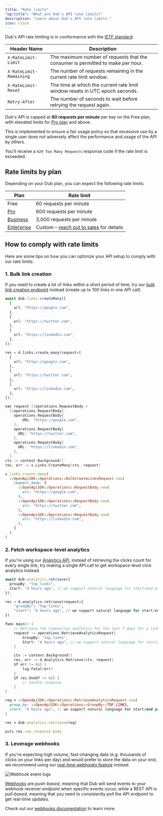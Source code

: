 ```yaml
---
title: "Rate limits"
"og:title": "What are Dub's API rate limits?"
description: "Learn about Dub's API rate limits."
icon: clock
---
```


Dub's API rate limiting is in conformance with the [IETF standard](https://datatracker.ietf.org/doc/html/draft-ietf-httpapi-ratelimit-headers):

| Header Name             | Description                                                                     |
| ----------------------- | ------------------------------------------------------------------------------- |
| `X-RateLimit-Limit`     | The maximum number of requests that the consumer is permitted to make per hour. |
| `X-RateLimit-Remaining` | The number of requests remaining in the current rate limit window.              |
| `X-RateLimit-Reset`     | The time at which the current rate limit window resets in UTC epoch seconds.    |
| `Retry-After`           | The number of seconds to wait before retrying the request again.                |

Dub's API is capped at **60 requests per minute** per key on the Free plan, with elevated limits for [Pro plan](https://dub.co/help/article/pro-plan) and above.

This is implemented to ensure a fair usage policy so that excessive use by a single user does not adversely affect the performance and usage of the API by others.

You'll receive a `429 Too Many Requests` response code if the rate limit is exceeded.

## Rate limits by plan

Depending on your Dub plan, you can expect the following rate limits:

| Plan                                                  | Rate limit                                                           |
| ----------------------------------------------------- | -------------------------------------------------------------------- |
| Free                                                  | 60 requests per minute                                               |
| [Pro](https://dub.co/help/article/pro-plan)           | 600 requests per minute                                              |
| [Business](https://dub.co/help/article/business-plan) | 3,000 requests per minute                                            |
| [Enterprise](https://dub.co/enterprise)               | Custom – [reach out to sales](https://dub.co/enterprise) for details |

## How to comply with rate limits

Here are some tips on how you can optimize your API setup to comply with our rate limits:

### 1. Bulk link creation

If you need to create a lot of links within a short period of time, try our [bulk link creation endpoint](/api-reference/endpoint/bulk-create-links) instead (create up to 100 links in one API call)

<CodeGroup>

```typescript TypeScript
await dub.links.createMany([
  {
    url: "https://google.com",
  },
  {
    url: "https://twitter.com",
  },
  {
    url: "https://linkedin.com",
  },
]);
```

```python Python
res = d.links.create_many(request=[
  {
    url: "https://google.com",
  },
  {
    url: "https://twitter.com",
  },
  {
    url: "https://linkedin.com",
  },
]);
```

```go Go
var request []operations.RequestBody =
  []operations.RequestBody{
    operations.RequestBody{
        URL: "https://google.com",
    },
    operations.RequestBody{
      URL: "https://twitter.com",
    },
    operations.RequestBody{
      URL: "https://linkedin.com",
    },
  }
ctx := context.Background()
res, err := s.Links.CreateMany(ctx, request)
```

```ruby Ruby
s.links.create_many(
  ::OpenApiSDK::Operations::BulkCreateLinksRequest.new(
    request_body: [
      ::OpenApiSDK::Operations::RequestBody.new(
        url: "https://google.com",
      ),
      ::OpenApiSDK::Operations::RequestBody.new(
        url: "https://twitter.com",
      ),
      ::OpenApiSDK::Operations::RequestBody.new(
        url: "https://linkedin.com",
      ),
    ]
  )
)
```

</CodeGroup>
    
### 2. Fetch workspace-level analytics

If you're using our [Analytics API](/api-reference/endpoint/retrieve-analytics), instead of retrieving the clicks count for every single link, try making a single API call to get workspace-level click analytics instead.

<CodeGroup>

```typescript TypeScript
await dub.analytics.retrieve({
  groupBy: "top_links",
  start: "4 hours ago", // we support natural language for start/end params
});
```

```python Python
res = d.analytics.retrieve(request={
    "groupBy": "top_links",
    "start": "4 hours ago", // we support natural language for start/end params
})
```

```go Go
func main() {
	// Retrieve the timeseries analytics for the last 7 days for a link
	request := operations.RetrieveAnalyticsRequest{
        GroupBy: "top_links",
        Start: "4 hours ago", // we support natural language for start/end params
	}

	ctx := context.Background()
	res, err := d.Analytics.Retrieve(ctx, request)
	if err != nil {
		log.Fatal(err)
	}
	if res.OneOf != nil {
		// handle response
	}
}
```

```ruby Ruby
req = ::OpenApiSDK::Operations::RetrieveAnalyticsRequest.new(
  group_by: ::OpenApiSDK::Operations::GroupBy::TOP_LINKS,
  start: "4 hours ago", // we support natural language for start/end params
)

res = dub.analytics.retrieve(req)

puts res.raw_response.body
```

</CodeGroup>

### 3. Leverage webhooks

If you're expecting high volume, fast-changing data (e.g. thousands of clicks on your links per day) and would prefer to store the data on your end, we recommend using our [real-time webhooks feature](https://dub.co/blog/introducing-webhooks) instead.

<Frame>
  <img
    src="https://assets.dub.co/blog/webhook-event-logs.jpg"
    alt="Webhook event logs"
  />
</Frame>

[Webhooks](/concepts/webhooks/introduction) are _push-based_, meaning that Dub will send events to your webhook receiver endpoint when specific events occur, while a REST API is _pull-based_, meaning that you need to consistently poll the API endpoint to get real-time updates.

Check out our [webhooks documentation](/concepts/webhooks/introduction) to learn more.
